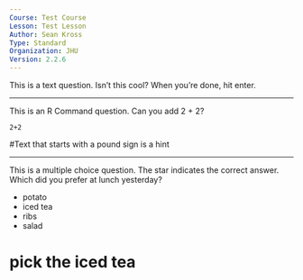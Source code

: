 ```yaml
---
Course: Test Course
Lesson: Test Lesson
Author: Sean Kross
Type: Standard
Organization: JHU
Version: 2.2.6
---
```


This is a text question. Isn't this cool? When you're done, hit enter.

---

This is an R Command question. Can you add 2 + 2?

```
2+2
```

#Text that starts with a pound sign is a hint

---

This is a multiple choice question. The star indicates the correct answer. Which did you prefer at lunch yesterday?

- potato
* iced tea
- ribs
- salad

# pick the iced tea
